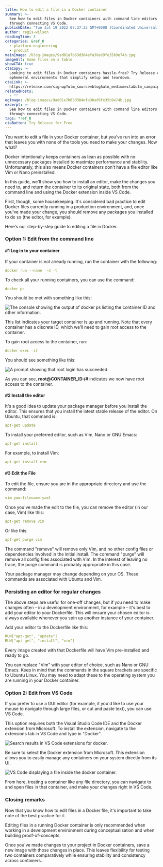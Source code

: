 ```yaml
---
title: How to edit a file in a Docker container
summary: >-
  See how to edit files in Docker containers with command line editors or
  through connecting VS Code.
publishDate: "Tue Jul 19 2022 07:37:33 GMT+0000 (Coordinated Universal Time)"
author: regis-wilson
readingTime: 3
categories: &ref_0
  - platform-engineering
  - product
mainImage: /blog-images/9ad01e7b63d384efa30ad9fe35b9e74b.jpg
imageAlt: Some files on a table
showCTA: true
ctaCopy: >-
  Looking to edit files in Docker containers hassle-free? Try Release.com for
  ephemeral environments that simplify setup and teardown.
ctaLink: >-
  https://release.com/signup?utm_source=blog&utm_medium=cta&utm_campaign=blog-cta&utm_content=how-to-edit-a-file-in-a-docker-container
relatedPosts:
  - ""
ogImage: /blog-images/9ad01e7b63d384efa30ad9fe35b9e74b.jpg
excerpt: >-
  See how to edit files in Docker containers with command line editors or
  through connecting VS Code.
tags: *ref_0
ctaButton: Try Release for Free
---
```


You want to edit a file in your Docker container, but you've run into an error that leaves you with none of the tools you need to make your changes. Now what?

Docker intentionally keeps containers as lean as possible with no unnecessary packages installed to maximize performance and stability. Unfortunately, this also means Docker containers don't have a file editor like Vim or Nano preinstalled.

In this guide, we'll show you how to install an editor, make the changes you need to, and return the container to its original state, both from the command line and using the Docker extension inside VS Code.

First, though, some housekeeping. It's considered bad practice to edit Docker files currently running in a production environment, and, once you've made your change, you should remove any packages you installed to do so (the editor, for example).

Here's our step-by-step guide to editing a file in Docker.

### Option 1: Edit from the command line

#### #1 Log in to your container

If your container is not already running, run the container with the following:

```yaml
docker run --name  -d -t
```

To check all your running containers, you can use the command:

```yaml
docker ps
```

You should be met with something like this:

![The console showing the output of docker ps listing the container ID and other information.](/blog-images/5269f2732d8885273f30405faaabebd6.png)

This list indicates your target container is up and running. Note that every container has a discrete ID, which we'll need to gain root access to the container.

To gain root access to the container, run:

```yaml
docker exec -it
```

You should see something like this:

![A prompt showing that root login has succeeded.](/blog-images/449be2be0b420fbd7378193201c1564d.png)

As you can see, **root@CONTAINER_ID:/#** indicates we now have root access to the container.

#### #2 Install the editor

It's a good idea to update your package manager before you install the editor. This ensures that you install the latest stable release of the editor. On Ubuntu, that command is:

```yaml
apt-get update
```

To install your preferred editor, such as Vim, Nano or GNU Emacs:

```yaml
apt-get install
```

For example, to install Vim:

```yaml
apt-get install vim
```

#### #3 Edit the File

To edit the file, ensure you are in the appropriate directory and use the command:

```yaml
vim yourfilename.yaml
```

Once you've made the edit to the file, you can remove the editor (in our case, Vim) like this:

```yaml
apt-get remove vim
```

Or like this:

```yaml
apt-get purge vim
```

The command "remove" will remove only Vim, and no other config files or dependencies involved in the initial install. The command "purge" will remove all config files associated with Vim. In the interest of leaving no trace, the purge command is probably appropriate in this case.

Your package manager may change depending on your OS. These commands are associated with Ubuntu and Vim.

### Persisting an editor for regular changes

The above steps are useful for one-off changes, but if you need to make changes often – in a development environment, for example – it's best to add your editor to your Dockerfile. This will ensure your chosen editor is always available whenever you spin up another instance of your container.

Add your editor to the Dockerfile like this:

```yaml
RUN["apt-get", "update"]
RUN["apt-get", "install", "vim"]
```

Every image created with that Dockerfile will have Vim pre-installed and ready to go.

You can replace "Vim" with your editor of choice, such as Nano or GNU Emacs. Keep in mind that the commands in the square brackets are specific to Ubuntu Linux. You may need to adapt these to the operating system you are running in your Docker container.

### Option 2: Edit from VS Code

If you prefer to use a GUI editor (for example, if you'd like to use your mouse to navigate through large files, or cut and paste text), you can use VS Code.

This option requires both the Visual Studio Code IDE and the Docker extension from Microsoft. To install the extension, navigate to the extensions tab in VS Code and type in "Docker".

![Search results in VS Code extensions for docker.](/blog-images/c65ee7d20b5528430ddb2927aaac44c2.png)

Be sure to select the Docker extension from Microsoft. This extension allows you to easily manage any containers on your system directly from its UI.

![VS Code displaying a file inside the docker container.](/blog-images/70ac9ac2bf3cda7f1eba36a594a7cc7e.png)

From here, treating a container like any file directory, you can navigate to and open files in that container, and make your changes right in VS Code.

### Closing remarks

Now that you know how to edit files in a Docker file, it's important to take note of the best practice for it.

Editing files in a running Docker container is only recommended when working in a development environment during conceptualisation and when building proof-of-concepts.

Once you've made changes to your project in Docker containers, save a new image with those changes in place. This leaves flexibility for testing two containers comparatively while ensuring stability and consistency across containers.

‍

‍
